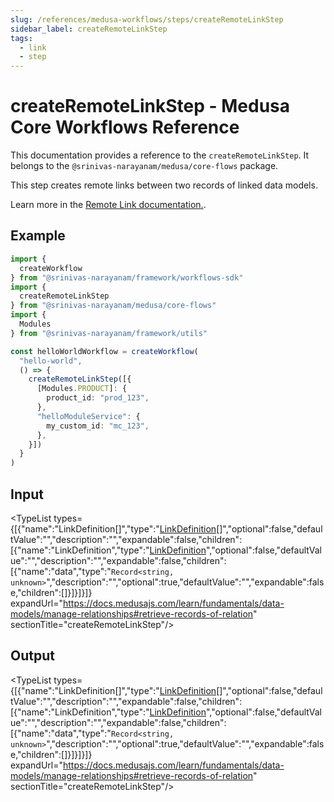 ```yaml
---
slug: /references/medusa-workflows/steps/createRemoteLinkStep
sidebar_label: createRemoteLinkStep
tags:
  - link
  - step
---
```



# createRemoteLinkStep - Medusa Core Workflows Reference

This documentation provides a reference to the `createRemoteLinkStep`. It belongs to the `@srinivas-narayanam/medusa/core-flows` package.

This step creates remote links between two records of linked data models.

Learn more in the [Remote Link documentation.](https://docs.medusajs.com/learn/fundamentals/module-links/remote-link#create-link).

## Example

```ts
import {
  createWorkflow
} from "@srinivas-narayanam/framework/workflows-sdk"
import {
  createRemoteLinkStep
} from "@srinivas-narayanam/medusa/core-flows"
import {
  Modules
} from "@srinivas-narayanam/framework/utils"

const helloWorldWorkflow = createWorkflow(
  "hello-world",
  () => {
    createRemoteLinkStep([{
      [Modules.PRODUCT]: {
        product_id: "prod_123",
      },
      "helloModuleService": {
        my_custom_id: "mc_123",
      },
    }])
  }
)
```

## Input

<TypeList types={[{"name":"LinkDefinition[]","type":"[LinkDefinition](../../../../../types/ModulesSdkTypes/types/types.ModulesSdkTypes.LinkDefinition/page.mdx)[]","optional":false,"defaultValue":"","description":"","expandable":false,"children":[{"name":"LinkDefinition","type":"[LinkDefinition](../../../../../types/ModulesSdkTypes/types/types.ModulesSdkTypes.LinkDefinition/page.mdx)","optional":false,"defaultValue":"","description":"","expandable":false,"children":[{"name":"data","type":"`Record<string, unknown>`","description":"","optional":true,"defaultValue":"","expandable":false,"children":[]}]}]}]} expandUrl="https://docs.medusajs.com/learn/fundamentals/data-models/manage-relationships#retrieve-records-of-relation" sectionTitle="createRemoteLinkStep"/>

## Output

<TypeList types={[{"name":"LinkDefinition[]","type":"[LinkDefinition](../../../../../types/ModulesSdkTypes/types/types.ModulesSdkTypes.LinkDefinition/page.mdx)[]","optional":false,"defaultValue":"","description":"","expandable":false,"children":[{"name":"LinkDefinition","type":"[LinkDefinition](../../../../../types/ModulesSdkTypes/types/types.ModulesSdkTypes.LinkDefinition/page.mdx)","optional":false,"defaultValue":"","description":"","expandable":false,"children":[{"name":"data","type":"`Record<string, unknown>`","description":"","optional":true,"defaultValue":"","expandable":false,"children":[]}]}]}]} expandUrl="https://docs.medusajs.com/learn/fundamentals/data-models/manage-relationships#retrieve-records-of-relation" sectionTitle="createRemoteLinkStep"/>
